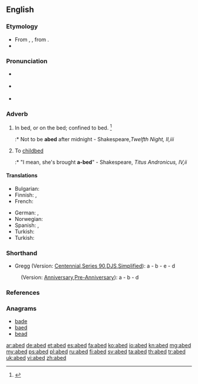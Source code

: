 ==English==

===Etymology===
* From {{etyl|enm|en}} {{term|abedde|lang=enm}}, {{term/t|ang|on}} {{term|bedde||bed|lang=ang}}, from {{etyl|ang|en}} {{term|bedd||bed|lang=ang}}.
* {{prefix|a|bed|t1=in, on}}

===Pronunciation===
* {{a|RP}} {{IPA|/əˈbɛd/}}
* {{a|US}} {{IPA|/əˈbɛd/}}
* {{rhymes|ɛd}}

===Adverb===
{{en-adv}}

# In bed, or on the bed; confined to bed. {{defdate|First attested from 1150 to 1350.}}<ref name=SOED>{{reference-book | last =| first = | authorlink =  | coauthors =  | editor =Brown, Lesley  | others =  | title = The Shorter Oxford English Dictionary | origdate =  | origyear = 1933| origmonth =  | url =  | format =  | accessdate =  | accessyear =  | accessmonth =  | edition = 5th | date =  | year =2003| month =  | publisher =Oxford University Press  | location =Oxford, UK | language =  | id =  | doi = | isbn =978-0-19-860575-7 | lccn = | ol = | pages =3| chapter =  | chapterurl =  | quote =}}</ref>
#:* Not to be '''abed''' after midnight - Shakespeare,''Twelfth Night, II,iii''
# To [[childbed]]
#:* "I mean, she's brought '''a-bed'''" - Shakespeare, ''Titus Andronicus, IV,ii''

====Translations====
{{trans-top|In bed, or on the bed}}
* Bulgarian: {{t-|bg|на легло|sc=Cyrl}}
* Finnish: {{t+|fi|vuode|alt=vuoteessa}}, {{t+|fi|sänky|alt=sängyssä}}
* French: {{t+|fr|au lit}}
{{trans-mid}}
* German: {{t-|de|[[zu]] [[Bett]]}}, {{t-|de|[[im]] [[Bett]]}}
* Norwegian: {{t-|no|i seng}}
* Spanish: {{t-|es|en cama}}, {{t-|es|acostado}}
* Turkish: {{t-|tr|yatakta}}
* Turkish: {{t-|tr|yatakta}}
{{trans-bottom}}

===Shorthand===
* Gregg (Version: [http://en.wikipedia.org/wiki/Gregg_Shorthand#Centennial_Gregg_Shorthand Centennial],[http://en.wikipedia.org/wiki/Gregg_Shorthand#Series_90_Gregg_Shorthand  Series 90],[http://en.wikipedia.org/wiki/Gregg_Shorthand#Diamond_Jubilee_Gregg_Shorthand  DJS],[http://en.wikipedia.org/wiki/Gregg_Shorthand#Simplified_Gregg_Shorthand Simplified]): a - b - e - d
: (Version: [http://en.wikipedia.org/wiki/Gregg_Shorthand#Anniversary_Gregg_Shorthand Anniversary],[http://en.wikipedia.org/wiki/Gregg_Shorthand#Pre-Anniversary_Gregg_Shorthand Pre-Anniversary]): a - b - d

===References===
<references/>

===Anagrams===
* [[bade#English|bade]]
* [[baed#English|baed]]
* [[bead#English|bead]]

[[ar:abed]]
[[de:abed]]
[[et:abed]]
[[es:abed]]
[[fa:abed]]
[[ko:abed]]
[[io:abed]]
[[kn:abed]]
[[mg:abed]]
[[my:abed]]
[[ps:abed]]
[[pl:abed]]
[[ru:abed]]
[[fi:abed]]
[[sv:abed]]
[[ta:abed]]
[[th:abed]]
[[tr:abed]]
[[uk:abed]]
[[vi:abed]]
[[zh:abed]]